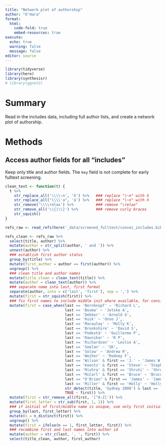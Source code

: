```yaml
---
title: "Network plot of authorship"
author: "O'Hara"
format: 
  html:
    code-fold: true
    embed-resources: true
execute:
  echo: true
  warning: false
  message: false
editor: source
---
```


```r
library(tidyverse)
library(here)
library(synthesisr)
# library(ggnet2)

```

# Summary

Read in the includes data, including full author lists, and create a network plot of authorship.

# Methods

## Access author fields for all "includes"

Keep only title and author fields.  The `key` field is not complete for early fulltext screening.

```r
clean_text <- function(t) {
  t %>%
    str_replace_all('\\\\~n', 'ñ') %>%   ### replace "\~n" with ñ
    str_replace_all("\\\\'a", 'á') %>%   ### replace "\~n" with ñ
    str_remove('\\\\relax') %>%          ### remove "\relax"
    str_remove_all('\\{|\\}') %>%        ### remove curly braces
    str_squish()
}

refs_raw <- read_refs(here('_data/screened_fulltext/convei_includes.bib'))

refs_clean <- refs_raw %>%
  select(title, author) %>%
  mutate(author = str_split(author, ' and ')) %>% 
  unnest(author) %>%
  ### establish first author status
  group_by(title) %>%
  mutate(first_author = author == first(author)) %>%
  ungroup() %>%
  ### clean title and author names
  mutate(title_clean = clean_text(title)) %>%
  mutate(author = clean_text(author)) %>%
  ### separate name into last, first format
  separate(author, into = c('last', 'first'), sep = ',') %>%
  mutate(first = str_squish(first)) %>%
  ### fix first names to include middle init where available, for consistency
  mutate(first = case_when(last == 'Bernknopf' ~ 'Richard L',
                           last == 'Bouma' ~ 'Jetske A',
                           last == 'Dekker' ~ 'Arnold G',
                           last == 'Kuik' ~ 'Onno J',
                           last == 'Macauley' ~ 'Molly K',
                           last == 'Brookshire' ~ 'David S',
                           last == 'Podestá' ~ 'Guillermo P',
                           last == 'Raunikar' ~ 'R P',
                           last == 'Richardson' ~ 'Leslie A',
                           last == 'Seelan' ~ 'SK',
                           last == 'Solow' ~ 'Andrew R',
                           last == 'Weiher' ~ 'Rodney F',
                           last == 'Wilson' & first == 'J.' ~ 'James W',
                           last == 'Koontz' & first == 'Steve' ~ 'Stephen R',
                           last == 'Mishra' & first == 'Shruti' ~ 'Shruti K',
                           last == 'McCarl' & first == 'Bruce' ~ 'Bruce A',
                           last == "O'Brien" & first == 'James' ~ 'James J',
                           last == 'Miller' & first == 'Holly' ~ 'Holly M',
                           str_detect(title, 'Sydney 2000') & last == 'Roberts' ~ 'Rita D',
                           TRUE ~ first)) %>%
  mutate(first = str_remove_all(first, '[^A-Z]')) %>%
  mutate(first_letter = str_sub(first, 1, 1)) %>%
  ### if initial of first/middle name is unique, use only first initial
  group_by(last, first_letter) %>%
  mutate(n = n_distinct(first)) %>%
  ungroup() %>%
  mutate(first = ifelse(n == 1, first_letter, first)) %>%
  ### recombine first and last names into author id
  mutate(author = str_c(last, ', ', first)) %>%
  select(title_clean, author, first_author)
```

